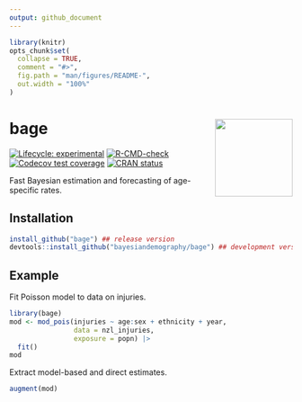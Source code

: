 ```yaml
---
output: github_document
---
```


<!-- README.md is generated from README.Rmd. Please edit that file -->

```r
library(knitr)
opts_chunk$set(
  collapse = TRUE,
  comment = "#>",
  fig.path = "man/figures/README-",
  out.width = "100%"
)
```

# bage <a href="https://github.com/bayesiandemography/bage"><img src="data-raw/sticker/sticker.png" align="right" height="138" /></a>

<!-- badges: start -->
[![Lifecycle: experimental](https://img.shields.io/badge/lifecycle-experimental-orange.svg)](https://lifecycle.r-lib.org/articles/stages.html#experimental)
[![R-CMD-check](https://github.com/bayesiandemography/bage/actions/workflows/R-CMD-check.yaml/badge.svg)](https://github.com/bayesiandemography/bage/actions/workflows/R-CMD-check.yaml)
[![Codecov test coverage](https://codecov.io/gh/bayesiandemography/bage/branch/main/graph/badge.svg)](https://app.codecov.io/gh/bayesiandemography/bage?branch=main)
[![CRAN status](https://www.r-pkg.org/badges/version/bage)](https://CRAN.R-project.org/package=bage)
<!-- badges: end -->

Fast Bayesian estimation and forecasting of age-specific rates.

## Installation

``` r
install_github("bage") ## release version
devtools::install_github("bayesiandemography/bage") ## development version
```

## Example

Fit Poisson model to data on injuries.

```r
library(bage)
mod <- mod_pois(injuries ~ age:sex + ethnicity + year,
                data = nzl_injuries,
		        exposure = popn) |>
  fit()
mod
```

Extract model-based and direct estimates.

```r
augment(mod)
```


